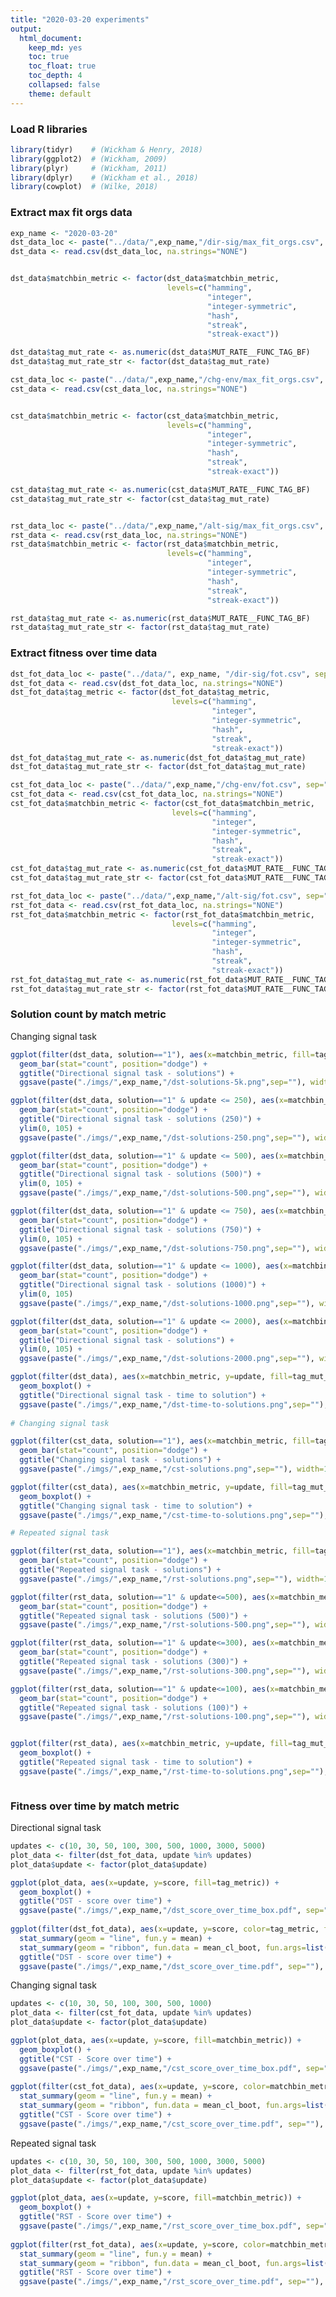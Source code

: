 ```yaml
---
title: "2020-03-20 experiments"
output: 
  html_document: 
    keep_md: yes
    toc: true
    toc_float: true
    toc_depth: 4
    collapsed: false
    theme: default
---
```


### Load R libraries
```r
library(tidyr)    # (Wickham & Henry, 2018)
library(ggplot2)  # (Wickham, 2009)
library(plyr)     # (Wickham, 2011)
library(dplyr)    # (Wickham et al., 2018)
library(cowplot)  # (Wilke, 2018)
```

### Extract max fit orgs data
```r
exp_name <- "2020-03-20"
dst_data_loc <- paste("../data/",exp_name,"/dir-sig/max_fit_orgs.csv", sep="")
dst_data <- read.csv(dst_data_loc, na.strings="NONE")


dst_data$matchbin_metric <- factor(dst_data$matchbin_metric,
                                   levels=c("hamming", 
                                            "integer", 
                                            "integer-symmetric", 
                                            "hash", 
                                            "streak", 
                                            "streak-exact"))

dst_data$tag_mut_rate <- as.numeric(dst_data$MUT_RATE__FUNC_TAG_BF)
dst_data$tag_mut_rate_str <- factor(dst_data$tag_mut_rate)

cst_data_loc <- paste("../data/",exp_name,"/chg-env/max_fit_orgs.csv", sep="")
cst_data <- read.csv(cst_data_loc, na.strings="NONE")


cst_data$matchbin_metric <- factor(cst_data$matchbin_metric,
                                   levels=c("hamming", 
                                            "integer", 
                                            "integer-symmetric", 
                                            "hash", 
                                            "streak", 
                                            "streak-exact"))

cst_data$tag_mut_rate <- as.numeric(cst_data$MUT_RATE__FUNC_TAG_BF)
cst_data$tag_mut_rate_str <- factor(cst_data$tag_mut_rate)


rst_data_loc <- paste("../data/",exp_name,"/alt-sig/max_fit_orgs.csv", sep="")
rst_data <- read.csv(rst_data_loc, na.strings="NONE")
rst_data$matchbin_metric <- factor(rst_data$matchbin_metric,
                                   levels=c("hamming", 
                                            "integer", 
                                            "integer-symmetric", 
                                            "hash", 
                                            "streak", 
                                            "streak-exact"))

rst_data$tag_mut_rate <- as.numeric(rst_data$MUT_RATE__FUNC_TAG_BF)
rst_data$tag_mut_rate_str <- factor(rst_data$tag_mut_rate)
```

### Extract fitness over time data
```r
dst_fot_data_loc <- paste("../data/", exp_name, "/dir-sig/fot.csv", sep="")
dst_fot_data <- read.csv(dst_fot_data_loc, na.strings="NONE")
dst_fot_data$tag_metric <- factor(dst_fot_data$tag_metric,
                                    levels=c("hamming", 
                                             "integer", 
                                             "integer-symmetric", 
                                             "hash", 
                                             "streak", 
                                             "streak-exact"))
dst_fot_data$tag_mut_rate <- as.numeric(dst_fot_data$tag_mut_rate)
dst_fot_data$tag_mut_rate_str <- factor(dst_fot_data$tag_mut_rate)

cst_fot_data_loc <- paste("../data/",exp_name,"/chg-env/fot.csv", sep="")
cst_fot_data <- read.csv(cst_fot_data_loc, na.strings="NONE")
cst_fot_data$matchbin_metric <- factor(cst_fot_data$matchbin_metric,
                                    levels=c("hamming", 
                                             "integer", 
                                             "integer-symmetric", 
                                             "hash", 
                                             "streak", 
                                             "streak-exact"))
cst_fot_data$tag_mut_rate <- as.numeric(cst_fot_data$MUT_RATE__FUNC_TAG_BF)
cst_fot_data$tag_mut_rate_str <- factor(cst_fot_data$MUT_RATE__FUNC_TAG_BF)

rst_fot_data_loc <- paste("../data/",exp_name,"/alt-sig/fot.csv", sep="")
rst_fot_data <- read.csv(rst_fot_data_loc, na.strings="NONE")
rst_fot_data$matchbin_metric <- factor(rst_fot_data$matchbin_metric,
                                    levels=c("hamming", 
                                             "integer", 
                                             "integer-symmetric", 
                                             "hash", 
                                             "streak", 
                                             "streak-exact"))
rst_fot_data$tag_mut_rate <- as.numeric(rst_fot_data$MUT_RATE__FUNC_TAG_BF)
rst_fot_data$tag_mut_rate_str <- factor(rst_fot_data$MUT_RATE__FUNC_TAG_BF)
```


### Solution count by match metric

Changing signal task

```r
ggplot(filter(dst_data, solution=="1"), aes(x=matchbin_metric, fill=tag_mut_rate_str)) +
  geom_bar(stat="count", position="dodge") +
  ggtitle("Directional signal task - solutions") +
  ggsave(paste("./imgs/",exp_name,"/dst-solutions-5k.png",sep=""), width=16, height=8)

ggplot(filter(dst_data, solution=="1" & update <= 250), aes(x=matchbin_metric, fill=tag_mut_rate_str)) +
  geom_bar(stat="count", position="dodge") +
  ggtitle("Directional signal task - solutions (250)") +
  ylim(0, 105) +
  ggsave(paste("./imgs/",exp_name,"/dst-solutions-250.png",sep=""), width=16, height=8)

ggplot(filter(dst_data, solution=="1" & update <= 500), aes(x=matchbin_metric, fill=tag_mut_rate_str)) +
  geom_bar(stat="count", position="dodge") +
  ggtitle("Directional signal task - solutions (500)") +
  ylim(0, 105) +
  ggsave(paste("./imgs/",exp_name,"/dst-solutions-500.png",sep=""), width=16, height=8)

ggplot(filter(dst_data, solution=="1" & update <= 750), aes(x=matchbin_metric, fill=tag_mut_rate_str)) +
  geom_bar(stat="count", position="dodge") +
  ggtitle("Directional signal task - solutions (750)") +
  ylim(0, 105) +
  ggsave(paste("./imgs/",exp_name,"/dst-solutions-750.png",sep=""), width=16, height=8)

ggplot(filter(dst_data, solution=="1" & update <= 1000), aes(x=matchbin_metric, fill=tag_mut_rate_str)) +
  geom_bar(stat="count", position="dodge") +
  ggtitle("Directional signal task - solutions (1000)") +
  ylim(0, 105)
  ggsave(paste("./imgs/",exp_name,"/dst-solutions-1000.png",sep=""), width=16, height=8)

ggplot(filter(dst_data, solution=="1" & update <= 2000), aes(x=matchbin_metric, fill=tag_mut_rate_str)) +
  geom_bar(stat="count", position="dodge") +
  ggtitle("Directional signal task - solutions") +
  ylim(0, 105) +
  ggsave(paste("./imgs/",exp_name,"/dst-solutions-2000.png",sep=""), width=16, height=8)

ggplot(filter(dst_data), aes(x=matchbin_metric, y=update, fill=tag_mut_rate_str)) +
  geom_boxplot() +
  ggtitle("Directional signal task - time to solution") +
  ggsave(paste("./imgs/",exp_name,"/dst-time-to-solutions.png",sep=""), width=16, height=8)
  
# Changing signal task

ggplot(filter(cst_data, solution=="1"), aes(x=matchbin_metric, fill=tag_mut_rate_str)) +
  geom_bar(stat="count", position="dodge") +
  ggtitle("Changing signal task - solutions") +
  ggsave(paste("./imgs/",exp_name,"/cst-solutions.png",sep=""), width=16, height=8)

ggplot(filter(cst_data), aes(x=matchbin_metric, y=update, fill=tag_mut_rate_str)) +
  geom_boxplot() +
  ggtitle("Changing signal task - time to solution") +
  ggsave(paste("./imgs/",exp_name,"/cst-time-to-solutions.png",sep=""), width=16, height=8)

# Repeated signal task

ggplot(filter(rst_data, solution=="1"), aes(x=matchbin_metric, fill=tag_mut_rate_str)) +
  geom_bar(stat="count", position="dodge") +
  ggtitle("Repeated signal task - solutions") +
  ggsave(paste("./imgs/",exp_name,"/rst-solutions.png",sep=""), width=16, height=8)

ggplot(filter(rst_data, solution=="1" & update<=500), aes(x=matchbin_metric, fill=tag_mut_rate_str)) +
  geom_bar(stat="count", position="dodge") +
  ggtitle("Repeated signal task - solutions (500)") +
  ggsave(paste("./imgs/",exp_name,"/rst-solutions-500.png",sep=""), width=16, height=8)

ggplot(filter(rst_data, solution=="1" & update<=300), aes(x=matchbin_metric, fill=tag_mut_rate_str)) +
  geom_bar(stat="count", position="dodge") +
  ggtitle("Repeated signal task - solutions (300)") +
  ggsave(paste("./imgs/",exp_name,"/rst-solutions-300.png",sep=""), width=16, height=8)

ggplot(filter(rst_data, solution=="1" & update<=100), aes(x=matchbin_metric, fill=tag_mut_rate_str)) +
  geom_bar(stat="count", position="dodge") +
  ggtitle("Repeated signal task - solutions (100)") +
  ggsave(paste("./imgs/",exp_name,"/rst-solutions-100.png",sep=""), width=16, height=8)


ggplot(filter(rst_data), aes(x=matchbin_metric, y=update, fill=tag_mut_rate_str)) +
  geom_boxplot() +
  ggtitle("Repeated signal task - time to solution") +
  ggsave(paste("./imgs/",exp_name,"/rst-time-to-solutions.png",sep=""), width=16, height=8)



```



### Fitness over time by match metric

Directional signal task 

```r

updates <- c(10, 30, 50, 100, 300, 500, 1000, 3000, 5000)
plot_data <- filter(dst_fot_data, update %in% updates)
plot_data$update <- factor(plot_data$update)

ggplot(plot_data, aes(x=update, y=score, fill=tag_metric)) +
  geom_boxplot() +
  ggtitle("DST - score over time") +
  ggsave(paste("./imgs/",exp_name,"/dst_score_over_time_box.pdf", sep=""), width=21, height=8)
  
ggplot(filter(dst_fot_data), aes(x=update, y=score, color=tag_metric, fill=tag_metric)) +
  stat_summary(geom = "line", fun.y = mean) +
  stat_summary(geom = "ribbon", fun.data = mean_cl_boot, fun.args=list(conf.int=0.95), alpha = 0.3, color=NA) +
  ggtitle("DST - score over time") +
  ggsave(paste("./imgs/",exp_name,"/dst_score_over_time.pdf", sep=""), width=21, height=10)
```

Changing signal task

```r
updates <- c(10, 30, 50, 100, 300, 500, 1000)
plot_data <- filter(cst_fot_data, update %in% updates)
plot_data$update <- factor(plot_data$update)

ggplot(plot_data, aes(x=update, y=score, fill=matchbin_metric)) +
  geom_boxplot() +
  ggtitle("CST - Score over time") +
  ggsave(paste("./imgs/",exp_name,"/cst_score_over_time_box.pdf", sep=""), width=21, height=8)
  
ggplot(filter(cst_fot_data), aes(x=update, y=score, color=matchbin_metric, fill=matchbin_metric)) +
  stat_summary(geom = "line", fun.y = mean) +
  stat_summary(geom = "ribbon", fun.data = mean_cl_boot, fun.args=list(conf.int=0.95), alpha = 0.3, color=NA) +
  ggtitle("CST - Score over time") +
  ggsave(paste("./imgs/",exp_name,"/cst_score_over_time.pdf", sep=""), width=21, height=10)
```

Repeated signal task

```r
updates <- c(10, 30, 50, 100, 300, 500, 1000, 3000, 5000)
plot_data <- filter(rst_fot_data, update %in% updates)
plot_data$update <- factor(plot_data$update)

ggplot(plot_data, aes(x=update, y=score, fill=matchbin_metric)) +
  geom_boxplot() +
  ggtitle("RST - Score over time") +
  ggsave(paste("./imgs/",exp_name,"/rst_score_over_time_box.pdf", sep=""), width=21, height=8)
  
ggplot(filter(rst_fot_data), aes(x=update, y=score, color=matchbin_metric, fill=matchbin_metric)) +
  stat_summary(geom = "line", fun.y = mean) +
  stat_summary(geom = "ribbon", fun.data = mean_cl_boot, fun.args=list(conf.int=0.95), alpha = 0.3, color=NA) +
  ggtitle("RST - Score over time") +
  ggsave(paste("./imgs/",exp_name,"/rst_score_over_time.pdf", sep=""), width=21, height=10)
```



